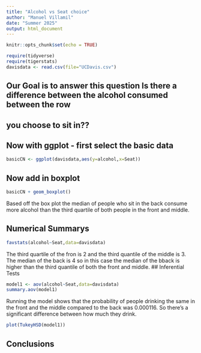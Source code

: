 ```yaml
---
title: "Alcohol vs Seat choice"
author: "Manuel Villamil"
date: "Summer 2025"
output: html_document
---
```


```r
knitr::opts_chunk$set(echo = TRUE)
```

```r
require(tidyverse)
require(tigerstats)
davisdata <- read.csv(file="UCDavis.csv")
```
## Our Goal is to answer this question Is there a difference between the alcohol consumed between the row
## you choose to sit in??

## Now with ggplot - first select the basic data

```r
basicCN <- ggplot(davisdata,aes(y=alcohol,x=Seat))
```
## Now add in boxplot

```r
basicCN + geom_boxplot()
```
  
  Based off the box plot the median of people who sit in the back consume more alcohol than the third quartile of both people in the front and  middle.
  

## Numerical Summarys 
```r
favstats(alcohol~Seat,data=davisdata)
```
The third quartile of the fron is 2 and the third quantile of the middle is 3. The median of the back is 4 so in this case the median of the bback is higher than the third quantile of both the front and middle.
## Inferential Tests
```r
model1 <- aov(alcohol~Seat,data=davisdata)
summary.aov(model1)
```

Running the model shows that the probability of people drinking the same in the front and the middle compared to the back was 0.000116. So there's a significant difference between how much they drink.

```r
plot(TukeyHSD(model1))
```
## Conclusions



